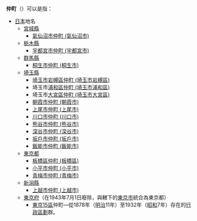 '''仲町'''（{{jp|j=仲町|hg=なかまち／なかちょう|rm=Nakamachi / Nakachō|lead=yes}}）可以是指：
*[[日本|日本]]地名
**[[宮城縣|宮城縣]]
***[[氣仙沼市|氣仙沼市]][[仲町_(氣仙沼市)|仲町 (氣仙沼市)]]
**[[栃木縣|栃木縣]]
***[[宇都宮市|宇都宮市]][[仲町_(宇都宮市)|仲町 (宇都宮市)]]
**[[群馬縣|群馬縣]]
***[[桐生市|桐生市]][[仲町_(桐生市)|仲町 (桐生市)]]
**[[埼玉縣|埼玉縣]]
***[[埼玉市|埼玉市]][[岩槻區|岩槻區]][[仲町_(埼玉市岩槻區)|仲町 (埼玉市岩槻區)]]
***埼玉市[[浦和區|浦和區]][[仲町_(埼玉市浦和區)|仲町 (埼玉市浦和區)]]
***埼玉市[[大宮區|大宮區]][[仲町_(埼玉市大宮區)|仲町 (埼玉市大宮區)]]
***[[朝霞市|朝霞市]][[仲町_(朝霞市)|仲町 (朝霞市)]]
***[[上尾市|上尾市]][[仲町_(上尾市)|仲町 (上尾市)]]
***[[川口市|川口市]][[仲町_(川口市)|仲町 (川口市)]]
***[[熊谷市|熊谷市]][[仲町_(熊谷市)|仲町 (熊谷市)]]
***[[深谷市|深谷市]][[仲町_(深谷市)|仲町 (深谷市)]]
***[[坂戶市|坂戶市]][[仲町_(坂戶市)|仲町 (坂戶市)]]
***[[飯能市|飯能市]][[仲町_(飯能市)|仲町 (飯能市)]]
**[[東京都|東京都]]
***[[板橋區_(日本)|板橋區]][[仲町_(板橋區)|仲町 (板橋區)]]
***[[小平市|小平市]][[仲町_(小平市)|仲町 (小平市)]]
***[[青梅市|青梅市]][[仲町_(青梅市)|仲町 (青梅市)]]
**[[新潟縣|新潟縣]]
***[[上越市|上越市]][[仲町_(上越市)|仲町 (上越市)]]
**[[東京府|東京府]]（在1943年7月1日廢除，與轄下的[[東京市|東京市]]統合為東京都）
***[[東京15區|東京15區]]仲町—從1878年（[[明治|明治]]11年）至1932年（[[昭和|昭和]]7年）存在的[[行政區劃|行政區劃]]群。

{{disambig|Cat=二字亞洲地名消歧義}}